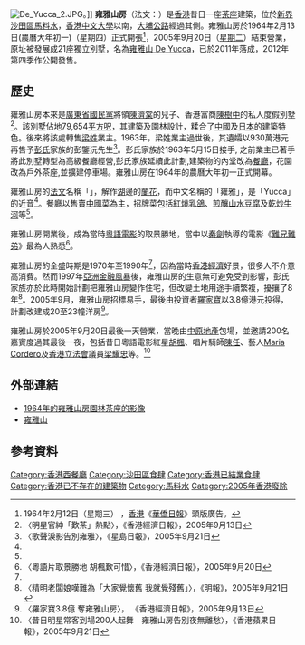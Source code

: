 {{Distinguish|雍雅軒}}
[[File:De_Yucca_2.JPG|thumb]]。]]
'''雍雅山房'''（法文：'''{{lang|fr|Yucca de Lac}}'''）是[[香港|香港]]昔日一座[[茶座|茶座]]建築，位於[[新界|新界]][[沙田區|沙田區]][[馬料水|馬料水]]，[[香港中文大學|香港中文大學]]以南，[[大埔公路|大埔公路]]經過其側。雍雅山房於1964年2月13日(農曆大年初一)（星期四）正式開張<ref>1964年2月12日（星期三） ，[[香港|香港]]《[[華僑日報|華僑日報]]》頭版廣告。</ref>，2005年9月20日（[[星期二|星期二]]）結束營業，原址被發展成21座獨立別墅，名為[[雍雅山_De_Yucca|雍雅山 De Yucca]]，已於2011年落成，2012年第四季作公開發售。

== 歷史 ==
雍雅山房本來是[[廣東省|廣東省]][[國民黨|國民黨]]將領[[陳濟棠|陳濟棠]]的兒子、香港富商[[陳樹中|陳樹中]]的私人度假別墅<ref name="hkej050913">〈明星官紳「歎茶」熱點〉，《香港經濟日報》，2005年9月13日</ref>。該別墅佔地79,654[[平方呎|平方呎]]，其建築及園林設計，糅合了[[中國|中國]]及[[日本|日本]]的建築特色。後來將該處轉售[[梁姓|梁姓]]業主。1963年，梁姓業主過世後，其遺孀以930萬港元再售予[[彭姓|彭氏]]家族的彭鑒沅先生<ref name="std050921">〈歌聲淚影告別雍雅〉，《星島日報》，2005年9月21日</ref>。彭氏家族於1963年5月15日接手, 之前業主已著手將此別墅轉型為高級餐廳經營,彭氏家族延續此計劃,建築物的內堂改為[[餐廳|餐廳]]，花園改為戶外茶座,並擴建停車場。雍雅山房在1964年的農曆大年初一正式開幕。

雍雅山房的[[法文|法文]]名稱「{{lang|fr|Yucca de Lac}}」，解作[[湖|湖]]邊的[[蘭花|蘭花]]，而中文名稱的「雍雅」，是「Yucca」的近音<ref name="hkej050913" />。餐廳以售賣[[中國菜|中國菜]]為主，招牌菜包括[[紅燒乳鴿|紅燒乳鴿]]、[[煎釀豆腐|煎釀山水豆腐]]及[[乾炒牛河|乾炒牛河]]等<ref name="hkej050913" />。

雍雅山房開業後，成為當時[[粵語|粵語]][[電影|電影]]的取景勝地，當中以[[秦劍|秦劍]]執導的電影《[[難兄難弟|難兄難弟]]》最為人熟悉<ref name="hkej050920">〈粵語片取景勝地 胡楓歎可惜〉，《香港經濟日報》，2005年9月20日</ref>。

雍雅山房的全盛時期是1970年至1990年<ref name="std050921" />，因為當時[[香港經濟|香港經濟]]好景，很多人不介意高消費。然而1997年[[亞洲金融風暴|亞洲金融風暴]]後，雍雅山房的生意無可避免受到影響，彭氏家族亦於此時開始計劃把雍雅山房變作住宅，但改變土地用途手續繁複，擾攘了8年<ref name="mp0921">〈精明老闆娘嘆難為「大家覺懷舊 我就覺殘舊」〉，《明報》，2005年9月21日</ref>。2005年9月，雍雅山房招標易手，最後由投資者[[羅家寶|羅家寶]]以3.8億港元投得，計劃改建成20至23幢洋房<ref>〈羅家寶3.8億 奪雍雅山房〉， 《香港經濟日報》，2005年9月13日</ref>。

雍雅山房於2005年9月20日最後一天營業，當晚由[[中原地產|中原地產]]包場，並邀請200名嘉賓度過其最後一夜，包括昔日粵語電影紅星[[胡楓|胡楓]]、唱片騎師[[陳任|陳任]]、藝人[[Maria_Cordero|Maria Cordero]]及[[香港立法會|香港立法會]]議員[[梁耀忠|梁耀忠]]等。<ref name=hkad050921>〈昔日明星常客到場200人起舞　雍雅山房告別夜無離愁〉，《香港蘋果日報》，2005年9月21日</ref>

== 外部連結 ==
* [http://www.youtube.com/watch?v=Y61XzLlxWvE 1964年的雍雅山房園林茶座的影像] {{Wayback|url=http://www.youtube.com/watch?v=Y61XzLlxWvE |date=20200225235249 }}
* [http://www.deyucca.com.hk/ 雍雅山]{{dead link}}

== 參考資料 ==
<div class="references-small">
<references />
</div>

[[Category:香港西餐廳|Category:香港西餐廳]]
[[Category:沙田區食肆|Category:沙田區食肆]]
[[Category:香港已結業食肆|Category:香港已結業食肆]]
[[Category:香港已不存在的建築物|Category:香港已不存在的建築物]]
[[Category:馬料水|Category:馬料水]]
[[Category:2005年香港廢除|Category:2005年香港廢除]]